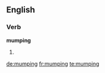 
==English==

===Verb===
'''mumping'''

# {{present participle of|mump}}

[[de:mumping]]
[[fr:mumping]]
[[te:mumping]]